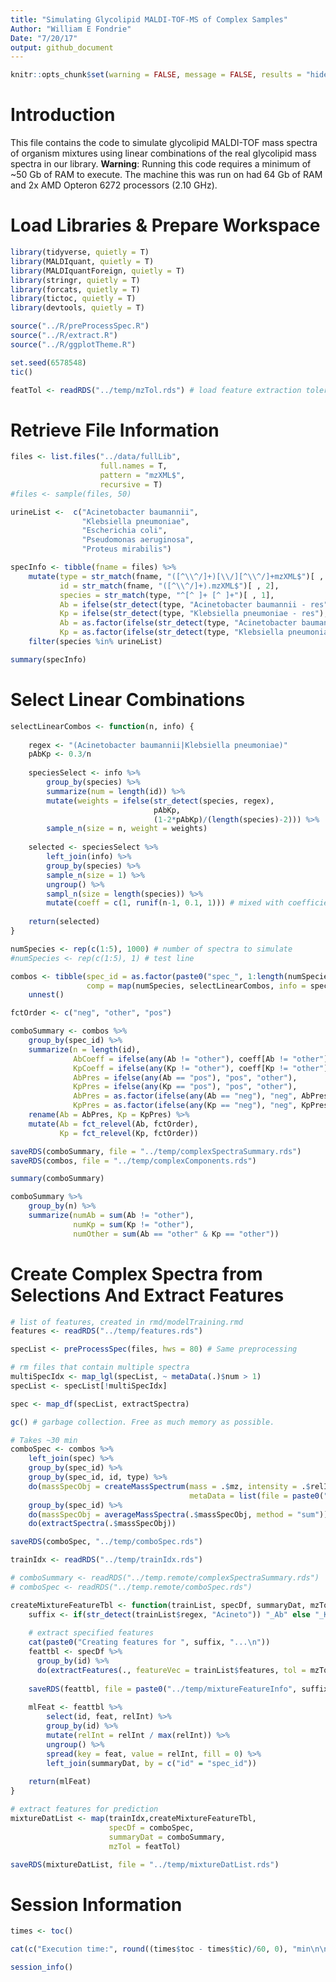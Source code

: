 ```yaml
---
title: "Simulating Glycolipid MALDI-TOF-MS of Complex Samples"
Author: "William E Fondrie"
Date: "7/20/17"
output: github_document
---
```


```r
knitr::opts_chunk$set(warning = FALSE, message = FALSE, results = "hide")
```

# Introduction 
This file contains the code to simulate glycolipid MALDI-TOF mass spectra of organism mixtures using linear combinations of the real glycolipid mass spectra in our library. **Warning**: Running this code requires a minimum of ~50 Gb of RAM to execute. The machine this was run on had 64 Gb of RAM and 2x AMD Opteron 6272 processors (2.10 GHz).  

# Load Libraries & Prepare Workspace
```r
library(tidyverse, quietly = T)
library(MALDIquant, quietly = T)
library(MALDIquantForeign, quietly = T)
library(stringr, quietly = T)
library(forcats, quietly = T)
library(tictoc, quietly = T)
library(devtools, quietly = T)

source("../R/preProcessSpec.R")
source("../R/extract.R")
source("../R/ggplotTheme.R")

set.seed(6578548)
tic()

featTol <- readRDS("../temp/mzTol.rds") # load feature extraction tolerance
```

# Retrieve File Information  
```r
files <- list.files("../data/fullLib", 
                    full.names = T, 
                    pattern = "mzXML$",
                    recursive = T)
#files <- sample(files, 50)

urineList <-  c("Acinetobacter baumannii",
                "Klebsiella pneumoniae",
                "Escherichia coli",
                "Pseudomonas aeruginosa",
                "Proteus mirabilis")

specInfo <- tibble(fname = files) %>%
    mutate(type = str_match(fname, "([^\\^/]+)[\\/][^\\^/]+mzXML$")[ , 2],
           id = str_match(fname, "([^\\^/]+).mzXML$")[ , 2],
           species = str_match(type, "^[^ ]+ [^ ]+")[ , 1],
           Ab = ifelse(str_detect(type, "Acinetobacter baumannii - res"), "pos", "other"),
           Kp = ifelse(str_detect(type, "Klebsiella pneumoniae - res"), "pos", "other"),
           Ab = as.factor(ifelse(str_detect(type, "Acinetobacter baumannii - sen"), "neg", Ab)),
           Kp = as.factor(ifelse(str_detect(type, "Klebsiella pneumoniae - sen"), "neg", Kp))) %>%
    filter(species %in% urineList)

summary(specInfo)

```

# Select Linear Combinations  
```r
selectLinearCombos <- function(n, info) {
    
    regex <- "(Acinetobacter baumannii|Klebsiella pneumoniae)"
    pAbKp <- 0.3/n
    
    speciesSelect <- info %>%
        group_by(species) %>%
        summarize(num = length(id)) %>%
        mutate(weights = ifelse(str_detect(species, regex), 
                                pAbKp, 
                                (1-2*pAbKp)/(length(species)-2))) %>%
        sample_n(size = n, weight = weights)
    
    selected <- speciesSelect %>%
        left_join(info) %>%
        group_by(species) %>%
        sample_n(size = 1) %>%
        ungroup() %>%
        sampl_n(size = length(species)) %>%
        mutate(coeff = c(1, runif(n-1, 0.1, 1))) # mixed with coefficients [0.1, 1]
    
    return(selected)
}

numSpecies <- rep(c(1:5), 1000) # number of spectra to simulate
#numSpecies <- rep(c(1:5), 1) # test line

combos <- tibble(spec_id = as.factor(paste0("spec_", 1:length(numSpecies))),
                 comp = map(numSpecies, selectLinearCombos, info = specInfo)) %>%
    unnest()

fctOrder <- c("neg", "other", "pos")

comboSummary <- combos %>%
    group_by(spec_id) %>%
    summarize(n = length(id),
              AbCoeff = ifelse(any(Ab != "other"), coeff[Ab != "other"] / max(coeff), 0),
              KpCoeff = ifelse(any(Kp != "other"), coeff[Kp != "other"] / max(coeff), 0),
              AbPres = ifelse(any(Ab == "pos"), "pos", "other"),
              KpPres = ifelse(any(Kp == "pos"), "pos", "other"),
              AbPres = as.factor(ifelse(any(Ab == "neg"), "neg", AbPres)),
              KpPres = as.factor(ifelse(any(Kp == "neg"), "neg", KpPres))) %>%
    rename(Ab = AbPres, Kp = KpPres) %>%
    mutate(Ab = fct_relevel(Ab, fctOrder),
           Kp = fct_relevel(Kp, fctOrder))

saveRDS(comboSummary, file = "../temp/complexSpectraSummary.rds")
saveRDS(combos, file = "../temp/complexComponents.rds")

summary(comboSummary)

comboSummary %>%
    group_by(n) %>%
    summarize(numAb = sum(Ab != "other"),
              numKp = sum(Kp != "other"),
              numOther = sum(Ab == "other" & Kp == "other"))
```

# Create Complex Spectra from Selections And Extract Features  
```r
# list of features, created in rmd/modelTraining.rmd
features <- readRDS("../temp/features.rds")

specList <- preProcessSpec(files, hws = 80) # Same preprocessing

# rm files that contain multiple spectra
multiSpecIdx <- map_lgl(specList, ~ metaData(.)$num > 1)
specList <- specList[!multiSpecIdx]

spec <- map_df(specList, extractSpectra)

gc() # garbage collection. Free as much memory as possible.

# Takes ~30 min
comboSpec <- combos %>% 
    left_join(spec) %>%
    group_by(spec_id) %>%
    group_by(spec_id, id, type) %>%
    do(massSpecObj = createMassSpectrum(mass = .$mz, intensity = .$relInt, 
                                        metaData = list(file = paste0("/cmb/", .$spec_id[1], ".mzXML")))) %>%
    group_by(spec_id) %>%
    do(massSpecObj = averageMassSpectra(.$massSpecObj, method = "sum")) %>%
    do(extractSpectra(.$massSpecObj))

saveRDS(comboSpec, "../temp/comboSpec.rds")

trainIdx <- readRDS("../temp/trainIdx.rds")

# comboSummary <- readRDS("../temp.remote/complexSpectraSummary.rds")
# comboSpec <- readRDS("../temp.remote/comboSpec.rds")

createMixtureFeatureTbl <- function(trainList, specDf, summaryDat, mzTol) {
    suffix <- if(str_detect(trainList$regex, "Acineto")) "_Ab" else "_Kp"
    
    # extract specified features
    cat(paste0("Creating features for ", suffix, "...\n"))
    feattbl <- specDf %>%
      group_by(id) %>%
      do(extractFeatures(., featureVec = trainList$features, tol = mzTol))
    
    saveRDS(feattbl, file = paste0("../temp/mixtureFeatureInfo", suffix, ".rds"))
    
    mlFeat <- feattbl %>%
        select(id, feat, relInt) %>%
        group_by(id) %>%
        mutate(relInt = relInt / max(relInt)) %>%
        ungroup() %>%
        spread(key = feat, value = relInt, fill = 0) %>%
        left_join(summaryDat, by = c("id" = "spec_id")) 
    
    return(mlFeat)
}

# extract features for prediction
mixtureDatList <- map(trainIdx,createMixtureFeatureTbl, 
                      specDf = comboSpec,
                      summaryDat = comboSummary,
                      mzTol = featTol)

saveRDS(mixtureDatList, file = "../temp/mixtureDatList.rds")
```

# Session Information  
```r
times <- toc()

cat(c("Execution time:", round((times$toc - times$tic)/60, 0), "min\n\n"))

session_info()
```



